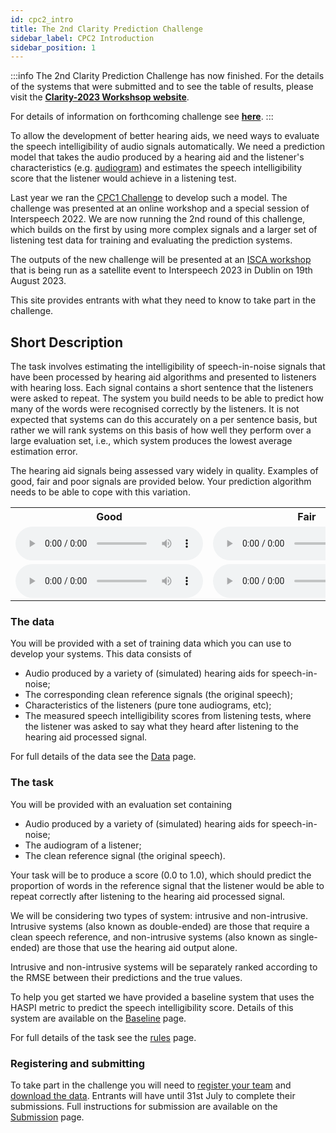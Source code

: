 ```yaml
---
id: cpc2_intro
title: The 2nd Clarity Prediction Challenge
sidebar_label: CPC2 Introduction
sidebar_position: 1
---
```


<!-- import { TwitterTimelineEmbed } from "react-twitter-embed"; -->

:::info
The 2nd Clarity Prediction Challenge has now finished. For the details of the systems that were submitted and to see the table of results, please visit the <b><a href="https://claritychallenge.org/clarity2023-workshop/">Clarity-2023 Workshsop website</a></b>.

For details of information on forthcoming challenge see <b><a href="https://claritychallenge.org/timeline">here</a></b>.
:::

To allow the development of better hearing aids, we need ways to evaluate the speech intelligibility of audio signals automatically. We need a prediction model that takes the audio produced by a hearing aid and the listener's characteristics (e.g. [audiogram](https://www.hear-it.org/Audiogram-)) and estimates the speech intelligibility score that the listener would achieve in a listening test.

Last year we ran the [CPC1 Challenge](../cpc1/cpc1_intro) to develop such a model. The challenge was presented at an online workshop and a special session of Interspeech 2022. We are now running the 2nd round of this challenge, which builds on the first by using more complex signals and a larger set of listening test data for training and evaluating the prediction systems.

The outputs of the new challenge will be presented at an [ISCA workshop](https://claritychallenge.org/clarity2023-workshop/) that is being run as a satellite event to Interspeech 2023 in Dublin on 19th August 2023.

This site provides entrants with what they need to know to take part in the challenge.

## Short Description

The task involves estimating the intelligibility of speech-in-noise signals that have been processed by hearing aid algorithms and presented to listeners with hearing loss. Each signal contains a short sentence that the listeners were asked to repeat. The system you build needs to be able to predict how many of the words were recognised correctly by the listeners. It is not expected that systems can do this accurately on a per sentence basis, but rather we will rank systems on this basis of how well they perform over a large evaluation set, i.e., which system produces the lowest average estimation error.

The hearing aid signals being assessed vary widely in quality. Examples of good, fair and poor signals are provided below. Your prediction algorithm needs to be able to cope with this variation.

<table>
<tr>
<th>Good</th>
<th>Fair</th>
<th>Poor</th>
</tr>
<tr>
<td>
<audio controls  style={{width: "250px"}} >
<source src="/audio/CEC2_samples/CEC2_E009/S08501_L0104_HA-output.wav" type="audio/wav"/>
Your browser does not support the audio element.
</audio>
</td>
<td>
<audio controls style={{width: "250px"}}>
<source src="/audio/CEC2_samples/CEC2_E022/S08501_L0104_HA-output.wav" type="audio/wav" />
Your browser does not support the audio element.
</audio>
</td>
<td>
<audio controls style={{width: "250px"}}>
<source src="/audio/CEC2_samples/CEC2_E032/S08501_L0104_HA-output.wav" type="audio/wav" />
Your browser does not support the audio element.
</audio>
</td>
</tr>
<tr>
<td>
<audio controls style={{width: "250px"}}>
<source src="/audio/CEC2_samples/CEC2_E009/S08502_L0106_HA-output.wav" type="audio/wav" />
Your browser does not support the audio element.
</audio>
</td>
<td>
<audio controls style={{width: "250px"}}>
<source src="/audio/CEC2_samples/CEC2_E022/S08502_L0106_HA-output.wav" type="audio/wav" />
Your browser does not support the audio element.
</audio>
</td>
<td>
<audio controls style={{width: "250px"}}>
<source src="/audio/CEC2_samples/CEC2_E032/S08502_L0106_HA-output.wav" type="audio/wav" />
Your browser does not support the audio element.
</audio>
</td>
</tr></table>

### The data

You will be provided with a set of training data which you can use to develop your systems. This data consists of

- Audio produced by a variety of (simulated) hearing aids for speech-in-noise;
- The corresponding clean reference signals (the original speech);
- Characteristics of the listeners (pure tone audiograms, etc);
- The measured speech intelligibility scores from listening tests, where the listener was asked to say what they heard after listening to the hearing aid processed signal.

For full details of the data see the [Data](./cpc2_data) page.

### The task

You will be provided with an evaluation set containing

- Audio produced by a variety of (simulated) hearing aids for speech-in-noise;
- The audiogram of a listener;
- The clean reference signal (the original speech).

Your task will be to produce a score (0.0 to 1.0), which should predict the proportion of words in the reference signal that the listener would be able to repeat correctly after listening to the hearing aid processed signal.

We will be considering two types of system: intrusive and non-intrusive. Intrusive systems (also known as double-ended) are those that require a clean speech reference, and non-intrusive systems (also known as single-ended) are those that use the hearing aid output alone.

Intrusive and non-intrusive systems will be separately ranked according to the RMSE between their predictions and the true values.

To help you get started we have provided a baseline system that uses the HASPI metric to predict the speech intelligibility score. Details of this system are available on the [Baseline](./cpc2_baseline) page.

For full details of the task see the [rules](./cpc2_rules) page.

### Registering and submitting

To take part in the challenge you will need to [register your team](./taking_part/cpc2_registration.mdx) and [download the data](./taking_part/cpc2_download.mdx). Entrants will have until 31st July to complete their submissions. Full instructions for submission are available on the [Submission](./taking_part/cpc2_submission.mdx) page.
